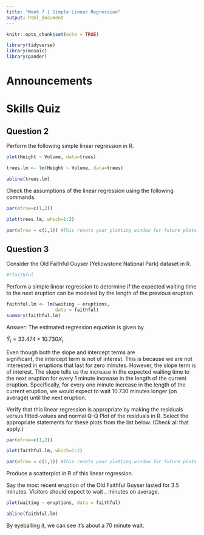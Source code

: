 ```yaml
---
title: "Week 7 | Simple Linear Regression"
output: html_document
---
```


```r
knitr::opts_chunk$set(echo = TRUE)
```


```r
library(tidyverse)
library(mosaic)
library(pander)
```

# Announcements

# Skills Quiz

## Question 2
Perform the following simple linear regression in R.

```r
plot(Height ~ Volume, data=trees)

trees.lm <- lm(Height ~ Volume, data=trees)

abline(trees.lm)
```

Check the assumptions of the linear regression using the following commands.

```r
par(mfrow=c(1,2))

plot(trees.lm, which=1:2)

par(mfrow = c(1,1)) #This resets your plotting window for future plots.
```

## Question 3
Consider the Old Faithful Guyser (Yellowstone National Park) dataset in R.

```r
#?faithful
```
Perform a simple linear regression to determine if the expected waiting time to the next eruption can be modeled by the length of the previous eruption.

```r
faithful.lm <- lm(waiting ~ eruptions,
                  data = faithful)
summary(faithful.lm)
```

Answer: The estimated regression equation is given by

$\hat{Y}_i = 33.474 + 10.730 X_i$

Even though both the slope and intercept terms are  
significant, the intercept term is not of interest. This is because we are not interested in eruptions that last for zero minutes. However, the slope term is of interest. The slope tells us the increase in the expected waiting time to the next eruption for every 1 minute increase in the length of the current eruption. Specifically, for every one minute increase in the length of the current eruption, we would expect to wait 
10.730 minutes longer (on average) until the next eruption.


Verify that this linear regression is appropriate by making the residuals versus fitted-values and normal Q-Q Plot of the residuals in R. Select the appropriate statements for these plots from the list below. (Check all that apply.)

```r
par(mfrow=c(1,2))

plot(faithful.lm, which=1:2)

par(mfrow = c(1,1)) #This resets your plotting window for future plots.
```

Produce a scatterplot in R of this linear regression.

Say the most recent eruption of the Old Faithful Guyser lasted for 3.5 minutes. Visitors should expect to wait _ minutes on average.

```r
plot(waiting ~ eruptions, data = faithful)

abline(faithful.lm)
```
By eyeballing it, we can see it's about a 70 minute wait.



